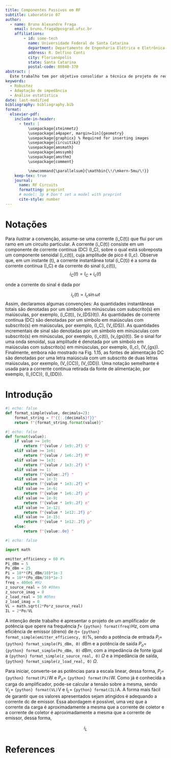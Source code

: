 ```yaml
---
title: Componentes Passivos em RF 
subtitle: Laboratório 07
author:
  - name: Bruno Alexandre Fraga
    email: bruno.fraga@posgrad.ufsc.br
    affiliations: 
        - id: some-tech
          name: Universidade Federal de Santa Catarina
          department: Departamento de Engenharia Elétrica e Eletrônica
          address: R. Delfino Conti
          city: Florianópolis
          state: Santa Catarina
          postal-code: 88040-370
abstract: |
  Este trabalho tem por objetivo consolidar a técnica de projeto de redes de casamento de impedância, em especial a técnica pela rede L. Para isso, é proposto realizar o casamento de impedância da saída de um amplificador para uma carga de 50 $\Omega$ de modo que a eficiência da potência dissipada na carga seja de 80%. Após algumas análises o projeto foi concluído com sucesso e realizada uma simulação Monte Carlo com 100 iterações para verificar a robustez do projeto por técnicas estatísticas. Os resultados obtidos foram brevemente discutidos.
keywords: 
  - Robustez
  - Adaptação de impedância
  - Análise estatística
date: last-modified
bibliography: bibliography.bib
format:
  elsevier-pdf:
    include-in-header:
      - text: |
          \usepackage{steinmetz}
          \usepackage[a4paper, margin=1in]{geometry}
          \usepackage{graphicx} % Required for inserting images
          \usepackage{circuitikz}
          \usepackage{amsmath}
          \usepackage{amssymb}
          \usepackage{amsthm}
          \usepackage{comment}

          \newcommand{\parallelsum}{\mathbin{\!/\mkern-5mu/\!}}
    keep-tex: true
    journal:
      name: RF Circuits
      formatting: preprint
      # model: 3p # Don't set a model with preprint
      cite-style: number
---
```


# Notações


Para ilustrar a convenção, assume-se uma corrente \(i_C(t)\) que flui por um ramo em um circuito particular. A corrente \(i_C(t)\) consiste em um componente de corrente contínua (DC) \(I_C\), sobre o qual está sobreposta um componente senoidal \(i_c(t)\), cuja amplitude de pico é \(I_c\). Observe que, em um instante \(t\), a corrente instantânea total \(i_C(t)\) é a soma da corrente contínua \(I_C\) e da corrente do sinal \(i_c(t)\),
$$
i_C(t) = I_C + i_c(t)
$$

onde a corrente do sinal é dada por

$$
i_c(t) = I_c \sin \omega t
$$
Assim, declaramos algumas convenções: As quantidades instantâneas totais são denotadas por um símbolo em minúsculas com subscrito(s) em maiúsculas, por exemplo, \(i_C(t)\), \(v_{DS}(t)\). As quantidades de corrente contínua (DC) são denotadas por um símbolo em maiúsculas com subscrito(s) em maiúsculas, por exemplo, \(I_C\), \(V_{DS}\). As quantidades incrementais de sinal são denotadas por um símbolo em minúsculas com subscrito(s) em minúsculas, por exemplo, \(i_c(t)\), \(v_{gs}(t)\). Se o sinal for uma onda senoidal, sua amplitude é denotada por um símbolo em maiúsculas com subscrito(s) em minúsculas, por exemplo, \(I_c\), \(V_{gs}\). Finalmente, embora não mostrado na Fig. 1.15, as fontes de alimentação DC são denotadas por uma letra maiúscula com um subscrito de duas letras maiúsculas, por exemplo, \(V_{CC}\), \(V_{DD}\). Uma notação semelhante é usada para a corrente contínua retirada da fonte de alimentação, por exemplo, \(I_{CC}\), \(I_{DD}\).


# Introdução

```python
#| echo: false
def format_simple(value, decimals=2):
    format_string = f"{{:.{decimals}f}}"
    return f"{format_string.format(value)}"
```

```python
#| echo: false
def format(value):
    if value >= 1e9:
        return f"{value / 1e9:.2f} G"
    elif value >= 1e6:
        return f"{value / 1e6:.2f} M"
    elif value >= 1e3:
        return f"{value / 1e3:.2f} k"
    elif value >= 1:
        return f"{value:.2f} "
    elif value >= 1e-3:
        return f"{value * 1e3:.2f} m"
    elif value >= 1e-6:
        return f"{value * 1e6:.2f} μ"
    elif value >= 1e-9:
        return f"{value * 1e9:.2f} n"
    elif value >= 1e-12:
        return f"{value * 1e12:.2f} p"
    elif value >= 1e-15:
        return f"{value * 1e12:.2f} p"
    else:
        return f"{value:.0e} "
```

```python
#| echo: false

import math

emitter_efficiency = 60 #%
Pi_dBm = 5
Po_dBm = 25
Pi = 10**(Pi_dBm/10)*1e-3
Po = 10**(Po_dBm/10)*1e-3
freq = 400e6 #Hz
z_source_real = 50 #Ohms
z_source_imag = 0 
z_load_real = 50 #Ohms
z_load_imag = 0
VL = math.sqrt(2*Po*z_source_real)
IL = 2*Po/VL
``` 

A intenção deste trabalho é apresentar o projeto de um amplificador de potência que opere na frequência $f=$ `{python} format(freq)`Hz, com uma eficiência de emissor (dreno) de $\eta=$ `{python} format_simple(emitter_efficiency, 0)`%, sendo a potência de entrada $P_i=$ `{python} format_simple(Pi_dBm, 0)` dBm e a potência de saída $P_o=$ `{python} format_simple(Po_dBm, 0)` dBm, com a impedância de fonte igual a `{python} format_simple(z_source_real, 0)` $\Omega$ e a impedância de saída, `{python} format_simple(z_load_real, 0)` $\Omega$.

Para iniciar, converte-se as potências para a escala linear, dessa forma, $P_i=$ `{python} format(Pi)`W e $P_o=$ `{python} format(Po)`W. Como já é conhecida a carga do amplificador, pode-se calcular a tensão sobre a mesma, sendo $V_L=$ `{python} format(VL)`V e $I_L=$ `{python} format(IL)`A. A forma mais fácil de garantir que os valores apresentados sejam atingidos é adequando a corrente dc de emissor. Essa abordagem é possível, uma vez que a corrente da carga é aproximadamente a mesma que a corrente de coletor e a corrente de coletor é aproximadamente a mesma que a corrente de emissor, dessa forma,

$$
    i_L
$$


























# References {-}
